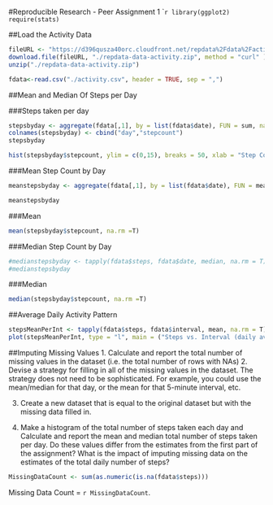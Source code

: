 #Reproducible Research - Peer Assignment 1
````r
library(ggplot2)
require(stats)
```

##Load the Activity Data
```r
fileURL <- "https://d396qusza40orc.cloudfront.net/repdata%2Fdata%2Factivity.zip"
download.file(fileURL, "./repdata-data-activity.zip", method = "curl" )
unzip("./repdata-data-activity.zip")

fdata<-read.csv("./activity.csv", header = TRUE, sep = ",")
```

##Mean and Median Of Steps per Day

###Steps taken per day
```r
stepsbyday <- aggregate(fdata[,1], by = list(fdata$date), FUN = sum, na.rm = TRUE)
colnames(stepsbyday) <- cbind("day","stepcount")
stepsbyday

hist(stepsbyday$stepcount, ylim = c(0,15), breaks = 50, xlab = "Step Count", main = "Histogram Of StepCount")

```


###Mean Step Count by Day
```r
meanstepsbyday <- aggregate(fdata[,1], by = list(fdata$date), FUN = mean, na.action = na.omit)

meanstepsbyday
```
###Mean

```r
mean(stepsbyday$stepcount, na.rm =T)

```

###Median Step Count by Day

```r
#medianstepsbyday <- tapply(fdata$steps, fdata$date, median, na.rm = T)
#medianstepsbyday

```

###Median
```r
median(stepsbyday$stepcount, na.rm =T)

```

##Average Daily Activity Pattern
```r
stepsMeanPerInt <- tapply(fdata$steps, fdata$interval, mean, na.rm = T)
plot(stepsMeanPerInt, type = "l", main = ("Steps vs. Interval (daily average)"), ylab = "# of steps")
```

##Imputing Missing Values
1. Calculate and report the total number of missing values in the dataset (i.e. the total number of rows with NAs)
2. Devise a strategy for filling in all of the missing values in the dataset. The strategy does not need to be sophisticated. For example, you could use the mean/median for that day, or the mean for that 5-minute interval, etc.

3. Create a new dataset that is equal to the original dataset but with the missing data filled in.

4. Make a histogram of the total number of steps taken each day and Calculate and report the mean and median total number of steps taken per day. Do these values differ from the estimates from the first part of the assignment? What is the impact of imputing missing data on the estimates of the total daily number of steps?

```r
MissingDataCount <- sum(as.numeric(is.na(fdata$steps)))
```
Missing Data Count  = `r MissingDataCount`.

